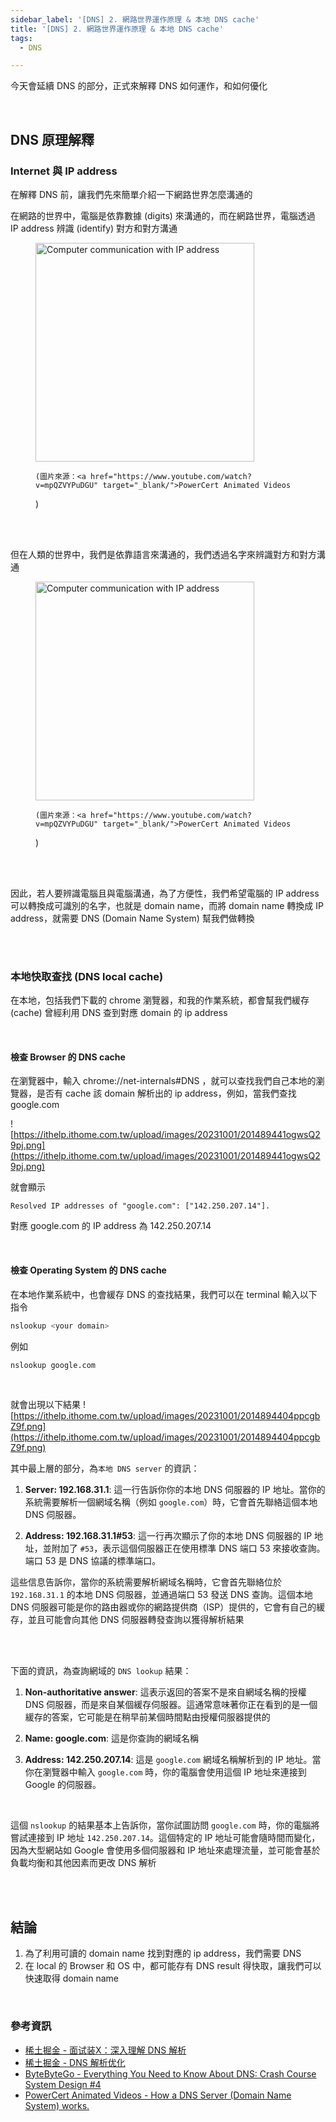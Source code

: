 ```yaml
---
sidebar_label: '[DNS] 2. 網路世界運作原理 & 本地 DNS cache'
title: '[DNS] 2. 網路世界運作原理 & 本地 DNS cache'
tags:
  - DNS

---
```


今天會延續 DNS 的部分，正式來解釋 DNS 如何運作，和如何優化

<br />

## DNS 原理解釋

### Internet 與 IP address

在解釋 DNS 前，讓我們先來簡單介紹一下網路世界怎麼溝通的


在網路的世界中，電腦是依靠數據 (digits) 來溝通的，而在網路世界，電腦透過 IP address 辨識 (identify) 對方和對方溝通

<figure>
  <img
    width="350"
    src="https://ithelp.ithome.com.tw/upload/images/20231001/20148944ySvpDGeV6B.png"
    alt="Computer communication with IP address"
  />
  <figcaption>
  
    (圖片來源：<a href="https://www.youtube.com/watch?v=mpQZVYPuDGU" target="_blank/">PowerCert Animated Videos
</a> )
  </figcaption>
</figure>

<br /><br />

但在人類的世界中，我們是依靠語言來溝通的，我們透過名字來辨識對方和對方溝通

<figure>
  <img
    width="350"
    src="https://ithelp.ithome.com.tw/upload/images/20231001/201489443FHGZuzR3e.png"
    alt="Computer communication with IP address"
  />
  <figcaption>
  
    (圖片來源：<a href="https://www.youtube.com/watch?v=mpQZVYPuDGU" target="_blank/">PowerCert Animated Videos
</a> )
  </figcaption>
</figure>


<br /><br />

因此，若人要辨識電腦且與電腦溝通，為了方便性，我們希望電腦的 IP address 可以轉換成可識別的名字，也就是 domain name，而將 domain name 轉換成 IP address，就需要 DNS (Domain Name System) 幫我們做轉換


<br />

<br />

### 本地快取查找 (DNS local cache)

在本地，包括我們下載的 chrome 瀏覽器，和我的作業系統，都會幫我們緩存 (cache) 曾經利用 DNS 查到對應 domain 的 ip address

<br />

#### 檢查 Browser 的 DNS cache

在瀏覽器中，輸入 chrome://net-internals#DNS ，就可以查找我們自己本地的瀏覽器，是否有 cache 該 domain 解析出的 ip address，例如，當我們查找 google.com

![https://ithelp.ithome.com.tw/upload/images/20231001/201489441ogwsQ29pj.png](https://ithelp.ithome.com.tw/upload/images/20231001/201489441ogwsQ29pj.png)

就會顯示 
```
Resolved IP addresses of "google.com": ["142.250.207.14"].
```

對應 google.com 的 IP address 為 142.250.207.14

<br />

#### 檢查 Operating System 的 DNS cache

在本地作業系統中，也會緩存 DNS 的查找結果，我們可以在 terminal 輸入以下指令
```bash
nslookup <your domain>
```


例如
```bash
nslookup google.com
```

<br />

就會出現以下結果
![https://ithelp.ithome.com.tw/upload/images/20231001/2014894404ppcgbZ9f.png](https://ithelp.ithome.com.tw/upload/images/20231001/2014894404ppcgbZ9f.png)

其中最上層的部分，為`本地 DNS server` 的資訊：

1. **Server: 192.168.31.1**:
   這一行告訴你你的本地 DNS 伺服器的 IP 地址。當你的系統需要解析一個網域名稱（例如 `google.com`）時，它會首先聯絡這個本地 DNS 伺服器。

2. **Address: 192.168.31.1#53**:
   這一行再次顯示了你的本地 DNS 伺服器的 IP 地址，並附加了 `#53`，表示這個伺服器正在使用標準 DNS 端口 53 來接收查詢。端口 53 是 DNS 協議的標準端口。

這些信息告訴你，當你的系統需要解析網域名稱時，它會首先聯絡位於 `192.168.31.1` 的本地 DNS 伺服器，並通過端口 53 發送 DNS 查詢。這個本地 DNS 伺服器可能是你的路由器或你的網路提供商（ISP）提供的，它會有自己的緩存，並且可能會向其他 DNS 伺服器轉發查詢以獲得解析結果

<br /><br />

下面的資訊，為查詢網域的 `DNS lookup` 結果：

1. **Non-authoritative answer**:
   這表示返回的答案不是來自網域名稱的授權 DNS 伺服器，而是來自某個緩存伺服器。這通常意味著你正在看到的是一個緩存的答案，它可能是在稍早前某個時間點由授權伺服器提供的

2. **Name: google.com**:
   這是你查詢的網域名稱

3. **Address: 142.250.207.14**:
   這是 `google.com` 網域名稱解析到的 IP 地址。當你在瀏覽器中輸入 `google.com` 時，你的電腦會使用這個 IP 地址來連接到 Google 的伺服器。

<br />

這個 `nslookup` 的結果基本上告訴你，當你試圖訪問 `google.com` 時，你的電腦將嘗試連接到 IP 地址 `142.250.207.14`。這個特定的 IP 地址可能會隨時間而變化，因為大型網站如 Google 會使用多個伺服器和 IP 地址來處理流量，並可能會基於負載均衡和其他因素而更改 DNS 解析


<br /><br />


## 結論
1. 為了利用可讀的 domain name 找到對應的 ip address，我們需要 DNS
2. 在 local 的 Browser 和 OS 中，都可能存有 DNS result 得快取，讓我們可以快速取得 domain name


<br />

### 參考資訊
- [稀土掘金 - 面试装X：深入理解 DNS 解析](https://juejin.cn/post/7105387310698463263#heading-12)
- [稀土掘金 - DNS 解析优化](https://juejin.cn/post/7221792648541536317#heading-1)
- [ByteByteGo - Everything You Need to Know About DNS: Crash Course System Design #4](https://www.youtube.com/watch?v=27r4Bzuj5NQ)
- [PowerCert Animated Videos - How a DNS Server (Domain Name System) works.](https://www.youtube.com/watch?v=mpQZVYPuDGU)

<br />